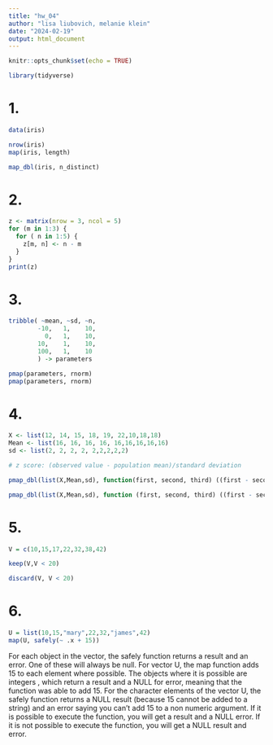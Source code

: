 ```yaml
---
title: "hw_04"
author: "lisa liubovich, melanie klein"
date: "2024-02-19"
output: html_document
---
```


```r
knitr::opts_chunk$set(echo = TRUE)
```

```r
library(tidyverse)
```

# 1.

```r
data(iris)
```

```r
nrow(iris)
map(iris, length)
```

```r
map_dbl(iris, n_distinct)
```

# 2.

```r
z <- matrix(nrow = 3, ncol = 5)
for (m in 1:3) {
  for ( n in 1:5) {
    z[m, n] <- n - m
  }
}
print(z)
```

# 3.

```r
tribble( ~mean, ~sd, ~n,
        -10,   1,    10,
          0,   1,    10,
        10,    1,    10,
        100,   1,    10
        ) -> parameters

pmap(parameters, rnorm)
pmap(parameters, rnorm)
```

# 4.

```r
X <- list(12, 14, 15, 18, 19, 22,10,18,18)
Mean <- list(16, 16, 16, 16, 16,16,16,16,16)
sd <- list(2, 2, 2, 2, 2,2,2,2,2)
```

```r
# z score: (observed value - population mean)/standard deviation

pmap_dbl(list(X,Mean,sd), function(first, second, third) ((first - second) / third))
```

```r
pmap_dbl(list(X,Mean,sd), function (first, second, third) ((first - second)/ third / sqrt(length(X))))
```

# 5.

```r
V = c(10,15,17,22,32,38,42)
```

```r
keep(V,V < 20)
```

```r
discard(V, V < 20)
```

# 6.

```r
U = list(10,15,"mary",22,32,"james",42)
map(U, safely(~ .x + 15))
```

For each object in the vector, the safely function returns a result and an error. One of these will always be null. For vector U, the map function adds 15 to each element where possible. The objects where it is possible are integers , which return a result and a NULL for error, meaning that the function was able to add 15. For the character elements of the vector U, the safely function returns a NULL result (because 15 cannot be added to a string) and an error saying you can't add 15 to a non numeric argument. If it is possible to execute the function, you will get a result and a NULL error. If it is not possible to execute the function, you will get a NULL result and error.
